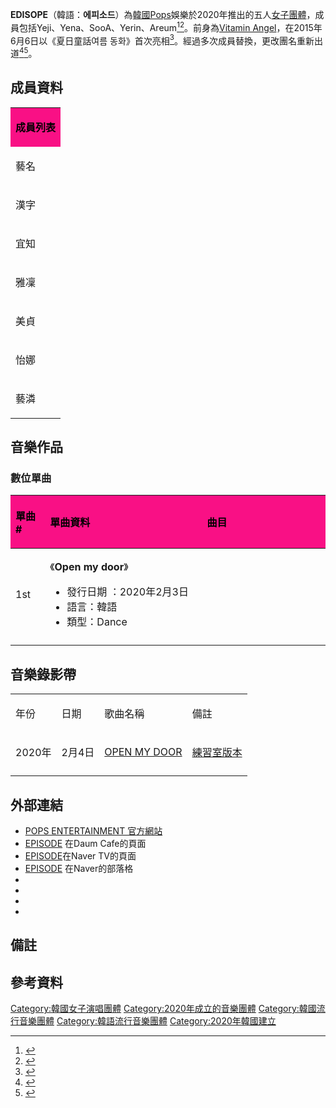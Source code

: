 {{藝人
| 姓名 = EDISODE
| 類型 = 組合
| 圖片 =
| 圖片尺寸 = 
| 圖片簡介 = 
| 外文名 = 에피소드
| 英文名 = EDISODE
| 別名 = 
| 國籍 = {{KOR}}
| 職業 = [[歌手|歌手]]、[[舞者|舞者]]
| 語言 = [[韓語|韓語]]
| 音樂類型 = [[韓國流行音樂|K-pop]]
| 出道日期 = {{KOR}} {{start date and age|2020|02|04}}
| 出道作品 =《Open My Door》
| 代表作品 = 
| 活躍年代 = 2020年
| 唱片公司 = 
| 經紀公司 = [https://www.popsent.com/ POPS ENTERTAINMENT]
| 網站 = 
| 現任成員 = Yeji、Yena、SooA、Yerin、Areum
}}
{{Korean
| hangul = 에피소드
| rr = Episodeu
| mr = Ep'isotŭ
}}

'''EDISOPE'''（韓語：'''에피소드'''）為[[韓國|韓國]]Pops娛樂於2020年推出的五人[[女子團體|女子團體]]，成員包括Yeji、Yena、SooA、Yerin、Areum<ref>{{Cite web |url=http://sports.khan.co.kr/entertainment/sk_index.html?art_id=202001221932003&sec_id=540101&pt=nv|title=신예 걸그룹 에피소드, 2월 4일 ‘Open My Door’로 데뷔|access-date=2020-01-22}}</ref><ref>{{Cite web|url=https://www.incheonnews.com/news/articleView.html?idxno=121107|title=걸그룹 에피소드, .2월 4일 ''Open My Door' 음원 발매|access-date=2020-01-22|archive-date=2020-11-29|archive-url=https://web.archive.org/web/20201129081549/https://www.incheonnews.com/news/articleView.html?idxno=121107}}</ref>。前身為[[Vitamin_Angel|Vitamin Angel]]，在2015年6月6日以《夏日童話여름 동화》首次亮相<ref>{{Cite web|url=https://www.anewsa.com/detail.php?number=1019494&thread=07r05|title=신인 걸그룹 비타민엔젤, 무서운 돌풍 예고|access-date=2016-05-25|archive-date=2016-05-26|archive-url=https://web.archive.org/web/20160526104045/http://anewsa.com/detail.php?number=1019494|dead-url=no}}</ref>。經過多次成員替換，更改團名重新出道<ref>{{Cite web |url=http://www.topdaily.kr/news/articleView.html?idxno=63107|title=걸그룹 비타민엔젤→ 에피소드로 그룹명 변경 후 데뷔... 'Open My Door' 발매|access-date=2020-01-22}}</ref><ref>{{Cite web |url=http://pop.heraldcorp.com/view.php?ud=202001221249271439583_1|title=걸그룹 에피소드, 비타민엔젤 그룹명 변경 후 데뷔..2월 4일 'Open My Door' 발매|access-date=2020-01-22}}</ref>。

==成員資料==
<!--官方已有各成員的藝名，請勿依照個人喜好更改本條目-->
{| class="wikitable" style=text-align:center
| colspan="9" style="background:#F91085; color:black" | '''成員列表'''
|-
! colspan=3| 藝名
! colspan=3| 本名
! rowspan=2| 出生日期<br>出生地
! rowspan=2| 隊內擔當
|-
! 漢字
! 諺文
! 羅馬拼音
! 漢字
! 諺文
! 羅馬拼音
|-
| 宜知
| 예지
| Yeji {{Notetag|1=Yeji於Vitamin Angel時期藝名為'''Jenny'''（{{kor|k='''제니'''|rm='''Jenny'''|link=no}}）}}
| 李宜知
| 이예지
| Lee Yeji
| {{Birth date and age|2000|01|17}}<br>{{KOR}}[[仁川廣域市|仁川廣域市]]
| 隊長、主唱
|-
| 雅凜
| 아름
| Areum 
| 韓雅凜
| 한아름
| Han Areum
| {{Birth date and age|2001|02|22}}<br>{{KOR}}[[仁川廣域市|仁川廣域市]]
| 主Rapper、主領舞、副唱
|-
| 美貞
| 수아
| SooA {{Notetag|1=SooA於Vitamin Angel時期藝名為'''Miji'''（{{kor|k='''미지'''|rm='''Miji '''|link=no}}）}} 
| 嚴美貞
| 임미지
| Im Miji 
| {{Birth date and age|2001|10|23}}<br>{{KOR}}[[首爾特別市|首爾特別市]]
| 副唱
|-
| 怡娜
| 예나
| Yena {{Notetag|1=Yena於Vitamin Angel時期藝名為'''Ruby '''（{{kor|k='''루비'''|rm='''Ruby  '''|link=no}}）}} 
| 李怡娜
| 이예나
| Lee Yena 
| {{Birth date and age|2002|05|20}}<br>{{KOR}}[[仁川廣域市|仁川廣域市]]
| 領唱
|-
| 藝潾
| 예린
| Yerin 
| 全藝潾
| 전예린
| Jeon Yerin 
| {{Birth date and age|2002|12|03}}<br>{{KOR}}[[京畿道|京畿道]][[城南市|城南市]]
| 領唱、領Rapper、門面、忙內
|}

== 音樂作品 ==
=== 數位單曲 ===
{| class="wikitable" style="text-align:center"
|-
!style="background:#F91085; color:black" align="left" width="50px" |'''單曲 #'''
!style="background:#F91085; color:black" align="left" width="350px" |'''單曲資料'''
!style="background:#F91085; color:black" align="left" width="300px" |'''曲目'''
|-
|1st
| align="left" |《'''Open my door'''》
* 發行日期 ：2020年2月3日
* 語言：韓語
* 類型：Dance
|{{Hidden|曲目|
# '''Open my door'''
# Open my door (Inst.)}}
|-
|}

== 音樂錄影帶 ==
{| class="wikitable" style=text-align:center width=60%
|-style="background:#F91085; color:black; font-weight:bold"
|年份||日期||歌曲名稱||備註
|-
| 2020年 || 2月4日 || [https://www.youtube.com/watch?v=IRXsYyPH1ZU OPEN MY DOOR] {{Wayback|url=https://www.youtube.com/watch?v=IRXsYyPH1ZU |date=20210202192235 }}|| [https://www.youtube.com/watch?v=BolkFHiMafU 練習室版本] 
|-
|}

== 外部連結 ==
* [https://www.popsent.com/ POPS ENTERTAINMENT 官方網站]{{Wayback|url=https://www.popsent.com/ |date=20181127093606 }}
* [http://cafe.daum.net/wemakeepisode EPISODE] {{Wayback|url=http://cafe.daum.net/wemakeepisode |date=20220407191804 }}在Daum Cafe的頁面 
* [https://tv.naver.com/wemakeepisode  EPISODE ]在Naver TV的頁面 
* [https://blog.naver.com/wemakeepisode  EPISODE] {{Wayback|url=https://blog.naver.com/wemakeepisode |date=20210125052709 }}在Naver的部落格
* {{twitter|Episode29638353}}
* {{instagram|we_make_episode}}
* {{facebook|wemakeepisode}}
* {{Youtube|channel=UC-ptCt7pUfUAhTlu2HOcdwg}}

== 備註 ==
{{NoteFoot}}

== 參考資料 ==
{{Reflist}}

{{Portalbar|大韩民国|音乐|韩国流行音乐|人物}}
[[Category:韓國女子演唱團體|Category:韓國女子演唱團體]]
[[Category:2020年成立的音樂團體|Category:2020年成立的音樂團體]]
[[Category:韓國流行音樂團體|Category:韓國流行音樂團體]]
[[Category:韓語流行音樂團體|Category:韓語流行音樂團體]]
[[Category:2020年韓國建立|Category:2020年韓國建立]]